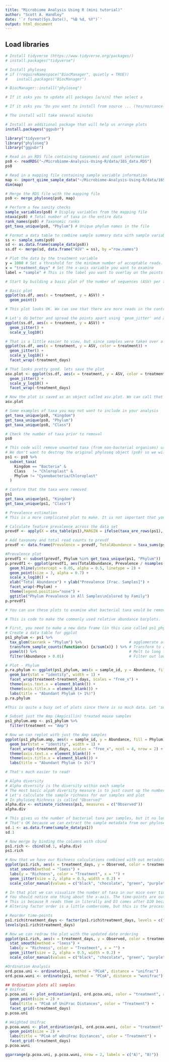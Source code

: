 ```yaml
---
title: "Microbiome Analysis Using R (mini tutorial)"
author: "Scott A. Handley"
date: '`r format(Sys.Date(), "%B %d, %Y")`'
output: html_document
---
```


## Load libraries

```r
# Install tidyverse (https://www.tidyverse.org/packages/)
# install.packages("tidyverse")

# Install phyloseq
# if (!requireNamespace("BiocManager", quietly = TRUE))
#    install.packages("BiocManager")

# BiocManager::install("phyloseq")

# If it asks you to update all packages [a/s/n] then select a

# If it asks you "Do you want to install from source ... (Yes/no/cancel)" then type Yes

# The install will take several minutes

# Install an additional package that will help us arrange plots
install.packages("ggpubr")

```

```r
library("tidyverse")
library("phyloseq")
library("ggpubr")

```

```r
# Read in an RDS file containing taxonomic and count information
ps0 <- readRDS("~/Microbiome-Analysis-Using-R/data/16S_data.RDS")
ps0

# Read in a mapping file containing sample variable information
map <- import_qiime_sample_data("~/Microbiome-Analysis-Using-R/data/16S_mapping.txt")
dim(map)

# Merge the RDS file with the mapping file
ps0 <- merge_phyloseq(ps0, map)

# Perform a few sanity checks
sample_variables(ps0) # Display variables from the mapping file
ntaxa(ps0) # Total number of taxa in the entire data
rank_names(ps0) # Taxonomic ranks
get_taxa_unique(ps0, "Phylum") # Unique phylum names in the file

```

```r
# Format a data table to combine sample summary data with sample variable data
ss <- sample_sums(ps0)
sd <- as.data.frame(sample_data(ps0))
ss.df <- merge(sd, data.frame("ASV" = ss), by ="row.names")

# Plot the data by the treatment variable
y = 1000 # Set a threshold for the minimum number of acceptable reads. Can start as a guess
x = "treatment_days" # Set the x-axis variable you want to examine
label = "sample" # This is the label you want to overlay on the points

# Start by building a basic plot of the number of sequences (ASV) per treatment group (antibiotics vs. vehicle control)

# Basic plot
ggplot(ss.df, aes(x = treatment, y = ASV)) +
  geom_point() 

# This plot looks OK. We can see that there are more reads in the control (Vehicle) samples as one would expect. Surprisingly, metronidazole (metro) doesnt have a significant impact on the number of sequences

# Let's do better and spread the points apart using 'geom_jitter' and also plot the y-axis on a log scale
ggplot(ss.df, aes(x = treatment, y = ASV)) +
  geom_jitter() +
  scale_y_log10()

# That is a little easier to view, but since samples were taken over a series of days, lets separate the data for each day and take another look. We can also color the points, so let's do that by the treatment type just to make things easier to read
ggplot(ss.df, aes(x = treatment, y = ASV, color = treatment)) +
  geom_jitter() +
  scale_y_log10() +
  facet_wrap(~treatment_days)

# That looks pretty good. lets save the plot
asv.plot <- ggplot(ss.df, aes(x = treatment, y = ASV, color = treatment)) +
  geom_jitter() +
  scale_y_log10() +
  facet_wrap(~treatment_days)

# Now the plot is saved as an object called asv.plot. We can call that back by typing it
asv.plot

```

```r
# Some examples of taxa you may not want to include in your analysis
get_taxa_unique(ps0, "Kingdom")
get_taxa_unique(ps0, "Phylum")
get_taxa_unique(ps0, "Class")

# Check the number of taxa prior to removal
ps0

# This code will remove unwanted taxa (from non-bacterial organisms) using the subset_taxa function from phyloseq
# We don't want to destroy the original phyloseq object (ps0) so we will make a new one called ps1
ps1 <- ps0 %>%
  subset_taxa(
    Kingdom == "Bacteria" &
    Class   != "Chloroplast" &
    Phylum != "Cyanobacteria/Chloroplast"
  )

# Confirm that the taxa were removed
ps1
get_taxa_unique(ps1, "Kingdom")
get_taxa_unique(ps1, "Class")

```

```r
# Prevalence estimation
# This is a more complicated plot to make. It is not important that you understand each line of code, but I wanted to make sure you were able to make these very interesting plots. Just work through the code line-by-line and examine the results

# Calculate feature prevalence across the data set
prevdf <- apply(X = otu_table(ps1),MARGIN = ifelse(taxa_are_rows(ps1), yes = 1, no = 2),FUN = function(x){sum(x > 0)})

# Add taxonomy and total read counts to prevdf
prevdf <- data.frame(Prevalence = prevdf, TotalAbundance = taxa_sums(ps1), tax_table(ps1))

#Prevalence plot
prevdf1 <- subset(prevdf, Phylum %in% get_taxa_unique(ps1, "Phylum"))
p.prevdf1 <- ggplot(prevdf1, aes(TotalAbundance, Prevalence / nsamples(ps1),color=Family)) +
  geom_hline(yintercept = 0.05, alpha = 0.5, linetype = 2) +
  geom_point(size = 3, alpha = 0.7) +
  scale_x_log10() +
  xlab("Total Abundance") + ylab("Prevalence [Frac. Samples]") +
  facet_wrap(~Phylum) +
  theme(legend.position="none") +
  ggtitle("Phylum Prevalence in All Samples\nColored by Family")
p.prevdf1

# You can use these plots to examine what bacterial taxa would be removed if you applied a prevlance filter. The horizontal dashed line is set at 5% so anything below that line would be removed if you required it to be in more than 5% of all of the samples in the study. This would remove all of the Fusobacteria, so be thoughtful about filtering before you do so.

```

```r
# This is code to make the commonly used relative abundance barplots.

# First, you need to make a new data frame (in this case called ps1_phylum) that transforms your count data to relative abundances instead of raw counts
# Create a data table for ggplot
ps1_phylum <- ps1 %>%
  tax_glom(taxrank = "Phylum") %>%                     # agglomerate at phylum level
  transform_sample_counts(function(x) {x/sum(x)} ) %>% # Transform to rel. abundance (or use ps0.ra)
  psmelt() %>%                                         # Melt to long format for easy ggploting
  filter(Abundance > 0.01)                             # Filter out low abundance taxa

# Plot - Phylum
p.ra.phylum <- ggplot(ps1_phylum, aes(x = sample_id, y = Abundance, fill = Phylum)) + 
  geom_bar(stat = "identity", width = 1) +
  facet_wrap(treatment~treatment_days, scales = "free_x") +
  theme(axis.text.x = element_blank()) +
  theme(axis.title.x = element_blank()) +
  labs(title = "Abundant Phylum (> 1%)")
p.ra.phylum

#This is quite a busy set of plots since there is so much data. Let 'subset' our data to a smaller group so we can examine a smaller set.

# Subset just the Amp (Ampicillin) treated mouse samples
ps1_phylum.amp <- ps1_phylum %>%
  filter(treatment == "Amp")

# Now we can replot with just the Amp samples
ggplot(ps1_phylum.amp, aes(x = sample_id, y = Abundance, fill = Phylum)) + 
  geom_bar(stat = "identity", width = 1) +
  facet_wrap(~treatment_days, scales = "free_x", ncol = 4, nrow = 2) +
  theme(axis.text.x = element_blank()) +
  theme(axis.title.x = element_blank()) +
  labs(title = "Abundant Phylum (> 1%)")

# That's much easier to read!

```

```r
# Alpha diversity
# Alpha diversity is the diversity within each sample
# The most basic alpah diversity measure is to just count up the number of taxa per sample. This is known as sample "Richness".
# Let's calculate the sample richness for our samples and plot
# In phyloseq Richness is called "Observed"
alpha.div <- estimate_richness(ps1, measures = c("Observed"))
alpha.div

# This gives us the number of bacterial taxa per samples, but it no longer has any of our sample metadata.
# That's OK because we can extract the sample metadata from our phyloseq object (ps1) and merge with these richness values
sd.1 <- as.data.frame(sample_data(ps1))
sd.1

# Now merge by binding the columns with cbind
ps1.rich <- cbind(sd.1, alpha.div)
ps1.rich

# Now that we have our Richness calculations combined with out metadata we can make plots!
ggplot(ps1.rich, aes(x = treatment_days, y = Observed, color = treatment, group = treatment)) +
  stat_smooth(method = "loess") +
  labs(y = "Richness", color = "Treatment", x = "") +
  geom_jitter(size = 2, alpha = 0.5, width = 0.2) +
  scale_color_manual(values = c("black", "chocolate", "green", "purple"))

# In that plot we can visualize the number of taxa in our mice over time per each antibiotics treatment
# You should notice one thing about the x-axis. The time-points are out of order!
# This is because R reads them in literally and D3 comes after D20 because 3 is larger than 2. It's messy, but this is actually preferred in many situations. But how can we fix this?
# Altering factor order is a little cumbersome, but this is the process

# Reorder time-points
ps1.rich$treatment_days <- factor(ps1.rich$treatment_days, levels = c("D.14", "D0", "D3", "D7", "D13", "D16", "D18", "D20"))
levels(ps1.rich$treatment_days)

# Now we can redraw the plot with the updated date ordering
ggplot(ps1.rich, aes(x = treatment_days, y = Observed, color = treatment, group = treatment)) +
  stat_smooth(method = "loess") +
  labs(y = "Richness", color = "Treatment", x = "") +
  geom_jitter(size = 2, alpha = 0.5, width = 0.2) +
  scale_color_manual(values = c("black", "chocolate", "green", "purple"))

```

```r
#Ordination Analysis
ord.pcoa.uni <- ordinate(ps1, method = "PCoA", distance = "unifrac")
ord.pcoa.wuni <- ordinate(ps1, method = "PCoA", distance = "wunifrac")

```

```r
## Ordination plots all samples
# Unifrac
p.pcoa.uni <- plot_ordination(ps1, ord.pcoa.uni, color = "treatment", axes = c(1,2)) +
  geom_point(size = 2) +
  labs(title = "PCoA of UniFrac Distances", color = "Treatment") +
  facet_grid(~treatment_days)
p.pcoa.uni

# Weighted Unifrac
p.pcoa.wuni <- plot_ordination(ps1, ord.pcoa.wuni, color = "treatment", axes = c(1,2)) +
  geom_point(size = 2) +
  labs(title = "PCoA of wUniFrac Distances", color = "Treatment") +
  facet_grid(~treatment_days)
p.pcoa.wuni

ggarrange(p.pcoa.uni, p.pcoa.wuni, nrow = 2, labels = c("A)", "B)"))

```